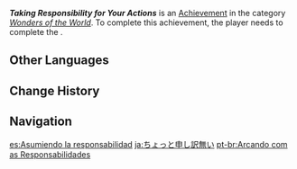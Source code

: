 {{Achievement Infobox
|id           = 84515
|order id     = 4039
|category     = Wonders of the World
|description  = Apologize to [[Timmie]].
|requirements = Complete ''[[Sorry, Timmie!]]''.
|primogems    = 5
|tracking     = 
|hidden       = 1
|type         = Commission
}}
'''''Taking Responsibility for Your Actions''''' is an [[Achievement]] in the category ''[[Wonders of the World]]''. To complete this achievement, the player needs to complete the {{Quest|Sorry, Timmie!}}.
<!--
==Trivia==

==Video Guides==
{{EVT
|video1   = 
|caption1 = 
}}
-->
==Other Languages==
{{Other Languages
|en      = Taking Responsibility for Your Actions
|zhs     = 略表歉意
|zhs_rm  = Lüè Biǎo Qiànyì
|zht     = 略表歉意
|zht_rm  = Lüè Biǎo Qiànyì
|zh_tl   = Apologizing
|ja      = ちょっと申し訳無い
|ja_rm   = Chotto Moushiwakenai
|ja_tl   = Feeling Slightly Regretful
|ko      = 살짝 유감
|ko_tl   = Slightly Regret
|es      = Asumiendo la responsabilidad
|es_tl   = Assuming the Responsibility
|fr      = Mes plus plates excuses
|fr_tl   = My Deepest Apologies
|ru      = Пора ответить за свои ошибки
|ru_tl   = It's Time to Be Held Accountable For Own Mistakes
|th      = ขออภัยด้วยสิ่งเล็กน้อย
|th_rm   = 
|th_tl   = 
|vi      = Tỏ ý hối lỗi
|vi_tl   = 
|de      = Ein wenig Reue
|de_tl   = A Bit Remorse
|id      = Bertanggung Jawab
|id_tl   = Taking Responsibility
|pt      = Arcando com as Responsabilidades
|pt_tl   = 
|tr      = Büyüklük Sende Kalsın
|tr_tl   = Keep Your Greatness
|tr_note = A Turkish phrase that says even if the other person doesn't appreciate, be the bigger person and forgive them.
|it      = Assumersi la responsabilità delle proprie azioni
|it_tl   = 
}}

==Change History==
{{Change History|1.0}}
<!--
==References==
{{Reflist}}
-->
==Navigation==
{{Achievement Navbox|Wonders of the World|Commission}}

[[es:Asumiendo la responsabilidad]]
[[ja:ちょっと申し訳無い]]
[[pt-br:Arcando com as Responsabilidades]]